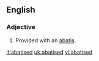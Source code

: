 ==English==

===Adjective===
{{en-adj|-}}

# Provided with an [[abatis]].

[[it:abatised]]
[[uk:abatised]]
[[vi:abatised]]